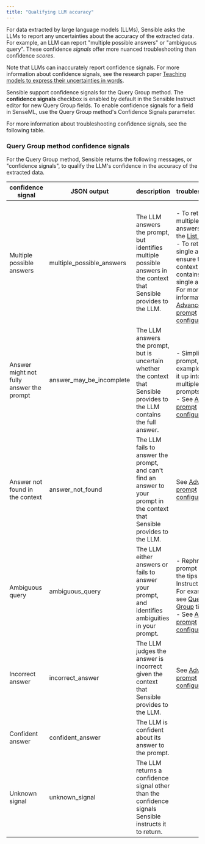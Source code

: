 ```yaml
---
title: "Qualifying LLM accuracy"
---
```


For data extracted by large language models (LLMs), Sensible asks the LLMs to report any uncertainties about the accuracy of the extracted data. For example, an LLM can report "multiple possible answers" or "ambiguous query". These confidence _signals_ offer more nuanced troubleshooting than confidence _scores_.

Note that LLMs can inaccurately report confidence signals. For more information about confidence signals, see the research paper [Teaching models to express their uncertainties in words](https://arxiv.org/pdf/2205.14334.pdf). 

Sensible support confidence signals for the Query Group method. The **confidence signals** checkbox is enabled by default in the Sensible Instruct editor for new Query Group fields. To enable confidence signals for a field in SenseML, use the Query Group method's Confidence Signals parameter.

For more information about troubleshooting confidence signals, see the following table.

### Query Group method confidence signals

For the Query Group method, Sensible returns the following messages, or "confidence signals", to qualify the LLM's confidence in the accuracy of the extracted data.

| confidence signal                        | JSON output                 | description                                                                                                                   | troubleshooting                                                                                                                                                                                                           |
| ---------------------------------------- | --------------------------- | ----------------------------------------------------------------------------------------------------------------------------- | ------------------------------------------------------------------------------------------------------------------------------------------------------------------------------------------------------------------------- |
| Multiple possible answers                | multiple\_possible\_answers | The LLM answers the prompt, but identifies multiple possible answers in the context that Sensible provides to the LLM.        | <br/>\- To return multiple answers, use the [List method](https://sensible-87.mintlify.app/llm-based-extractions/prompt-tips/list-tips).<br/>\- To return a single answer, ensure the context contains a single answer. For more information, see [Advanced prompt configuration](https://sensible-87.mintlify.app/llm-based-extractions/advanced-prompt-configuration). |
| Answer might not fully answer the prompt | answer\_may\_be\_incomplete | The LLM answers the prompt, but is uncertain whether the context that Sensible provides to the LLM contains the full answer.  | <br/>\- Simplify your prompt, for example, break it up into multiple prompts.<br/>\- See [Advanced prompt configuration](https://sensible-87.mintlify.app/llm-based-extractions/advanced-prompt-configuration).                                                                                             |
| Answer not found in the context          | answer\_not\_found          | The LLM fails to answer the prompt, and can't find an answer to your prompt in the context that Sensible provides to the LLM. | See [Advanced prompt configuration](https://sensible-87.mintlify.app/llm-based-extractions/advanced-prompt-configuration).                                                                                                                                                                        |
| Ambiguous query                          | ambiguous\_query            | The LLM either answers or fails to answer your prompt, and identifies ambiguities in your prompt.                             | <br/>\- Rephrase your prompt using the tips for each Instruct method. For example, see [Query Group](https://sensible-87.mintlify.app/llm-based-extractions/prompt-tips/query-group-extraction-tips) tips.<br/>\- See [Advanced prompt configuration](https://sensible-87.mintlify.app/llm-based-extractions/advanced-prompt-configuration).                                        |
| Incorrect answer                         | incorrect\_answer           | The LLM judges the answer is incorrect given the context that Sensible provides to the LLM.                                   | See [Advanced prompt configuration](https://sensible-87.mintlify.app/llm-based-extractions/advanced-prompt-configuration).                                                                                                                                                                        |
| Confident answer                         | confident\_answer           | The LLM is confident about its answer to the prompt.                                                                          |                                                                                                                                                                                                                           |
| Unknown signal                           | unknown\_signal             | The LLM returns a confidence signal other than the confidence signals Sensible instructs it to return.                        |                                                                                                                                                                                                                           |